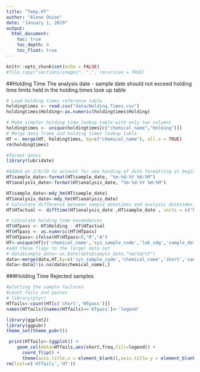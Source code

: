 ```yaml
---
title: "Temp.HT"
author: "Alene Onion"
date: "January 1, 2019"
output:
  html_document:
    toc: true
    toc_depth: 6
    toc_float: true
---
```


```r
knitr::opts_chunk$set(echo = FALSE)
#file.copy("sections/images", ".", recursive = TRUE)
```

##Holding Time
The analysis date - sample date should not exceed holding time limits held in the holding.times look up table    
```r
# Load holding times reference table
holdingtimes <- read.csv("data/Holding.Times.csv")
holdingtimes$Holding<-as.numeric(holdingtimes$Holding)

# Make simpler holding time lookup table with only two columns
holdingtimes <- unique(holdingtimes[c("chemical_name","Holding")])
# Merge data frame and holding times lookup table
HT <- merge(HT, holdingtimes, by=c("chemical_name"), all.x = TRUE)
rm(holdingtimes)

#format dates
library(lubridate)

#Added on 2/8/19 to account for new handing of date formatting at beginning of script (QAQC.Rmd)
HT$sample_date<-format(HT$sample_date, "%m-%d-%Y %H:%M")
HT$analysis_date<-format(HT$analysis_date, "%m-%d-%Y %H:%M")

HT$sample_date<-mdy_hm(HT$sample_date)
HT$analysis_date<-mdy_hm(HT$analysis_date)
# Calculate difference between sample datetimes and analysis datetimes (actual holding times)
HT$HTactual <- difftime(HT$analysis_date ,HT$sample_date , units = c("hours"))

# Calculate holding time exceedances 
HT$HTpass <- HT$Holding - HT$HTactual
HT$HTpass <- as.numeric(HT$HTpass)
HT$HTpass<-ifelse(HT$HTpass<0,"R","A")
HT<-unique(HT[c('chemical_name','sys_sample_code','lab_sdg','sample_date','short','HTpass')])
#add these flags to the larger data set
# data$sample_date<-as.Date(data$sample_date,"%m/%d/%Y")
data<-merge(data,HT,by=c('sys_sample_code','chemical_name','short','sample_date','lab_sdg'),all=TRUE)
data<-data[!is.na(data$chemical_name),]
```

###Holding Time Rejected samples
```r
#plotting the sample failures
#count fails and passes
# library(plyr)
HTfails<-count(HT[c('short','HTpass')])
names(HTfails)[names(HTfails)=='HTpass']<-'legend'

library(ggplot2)
library(ggpubr)
theme_set(theme_pubr())

 print(HTfails<-(ggplot() +
    geom_col(data=HTfails,aes(short,freq,fill=legend)) +
      coord_flip() +
      theme(axis.title.x = element_blank(),axis.title.y = element_blank())))
rm(list=c('HTfails','HT'))
```


